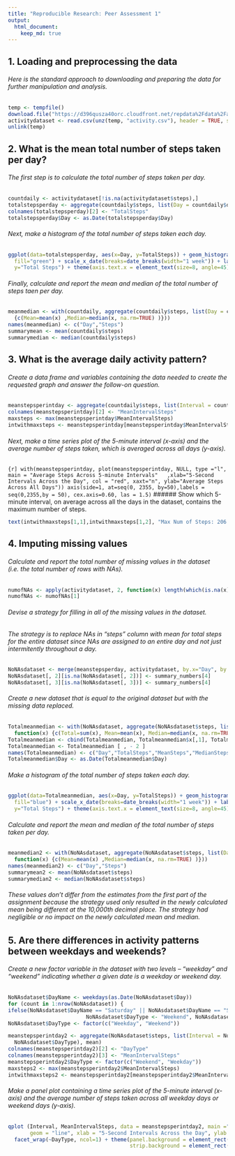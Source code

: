 ```yaml
---
title: "Reproducible Research: Peer Assessment 1"
output: 
  html_document:
    keep_md: true
---
```



## 1. Loading and preprocessing the data
###### Here is the standard approach to downloading and preparing the data for further manipulation and analysis.

```r
temp <- tempfile()
download.file("https://d396qusza40orc.cloudfront.net/repdata%2Fdata%2Factivity.zip", temp, method = "libcurl")
activitydataset <- read.csv(unz(temp, "activity.csv"), header = TRUE, sep = ",")
unlink(temp)
```

## 2. What is the mean total number of steps taken per day?
###### The first step is to calculate the total number of steps taken per day.

```r
countdaily <- activitydataset[!is.na(activitydataset$steps),]
totalstepsperday <- aggregate(countdaily$steps, list(Day = countdaily$date), sum)
colnames(totalstepsperday)[2] <- "TotalSteps"
totalstepsperday$Day <- as.Date(totalstepsperday$Day)
```

###### Next, make a histogram of the total number of steps taken each day.

```r
ggplot(data=totalstepsperday, aes(x=Day, y=TotalSteps)) + geom_histogram(stat = "identity", col="blue", 
  fill="green") + scale_x_date(breaks=date_breaks(width="1 week")) + labs(title="Total Steps Per Day", 
  y="Total Steps") + theme(axis.text.x = element_text(size=8, angle=45))
```

###### Finally, calculate and report the mean and median of the total number of steps taen per day.

```r
meanmedian <- with(countdaily, aggregate(countdaily$steps, list(Day = countdaily$date), function(x) 
  {c(Mean=mean(x) ,Median=median(x, na.rm=TRUE) )}))
names(meanmedian) <- c("Day","Steps")
summarymean <- mean(countdaily$steps)
summarymedian <- median(countdaily$steps)
```
## 3. What is the average daily activity pattern?

###### Create a data frame and variables containing the data needed to create the requested graph and answer the follow-on question.

```r
meanstepsperintday <- aggregate(countdaily$steps, list(Interval = countdaily$interval), mean)
colnames(meanstepsperintday)[2] <- "MeanIntervalSteps"
maxsteps <- max(meanstepsperintday$MeanIntervalSteps)
intwithmaxsteps <- meanstepsperintday[meanstepsperintday$MeanIntervalSteps == maxsteps,]
```

###### Next, make a time series plot of the 5-minute interval (x-axis) and the average number of steps taken, which is averaged across all days (y-axis).
```{r]
with(meanstepsperintday, plot(meanstepsperintday, NULL, type ="l", main = "Average Steps Across 5-minute Intervals"
  ,xlab="5-Second Intervals Across the Day", col = "red", xaxt="n", ylab="Average Steps Across All Days"))
axis(side=1, at=seq(0, 2355, by=50),labels = seq(0,2355,by = 50), cex.axis=0.60, las = 1.5)
```
######  Show which 5-minute interval, on average across all the days in the dataset, contains the maximum number of steps.
```r
text(intwithmaxsteps[1,1],intwithmaxsteps[1,2], "Max Num of Steps: 206 at 835 seconds", pos=4, cex=0.60, col = "blue")
``` 
## 4. Imputing missing values
###### Calculate and report the total number of missing values in the dataset (i.e. the total number of rows with NAs).
```r

numofNAs <- apply(activitydataset, 2, function(x) length(which(is.na(x))))
numofNAs <- numofNAs[1]
```
###### Devise a strategy for filling in all of the missing values in the dataset. 
###### The strategy is to replace NAs in "steps" column with mean for total steps for the entire dataset since NAs are assigned to an entire day and not just intermitently throughout a day.

```r
NoNAsdataset <- merge(meanstepsperday, activitydataset, by.x="Day", by.y="date", all=TRUE)
NoNAsdataset[, 2][is.na(NoNAsdataset[, 2])] <- summary_numbers[4]
NoNAsdataset[, 3][is.na(NoNAsdataset[, 3])] <- summary_numbers[4]
```
###### Create a new dataset that is equal to the original dataset but with the missing data replaced.
```r
Totalmeanmedian <- with(NoNAsdataset, aggregate(NoNAsdataset$steps, list(Day = NoNAsdataset$Day), 
  function(x) {c(Total=sum(x), Mean=mean(x), Median=median(x, na.rm=TRUE)) }))
Totalmeanmedian <- cbind(Totalmeanmedian, Totalmeanmedian$x[,1], Totalmeanmedian$x[,2],Totalmeanmedian$x[,3])
Totalmeanmedian <- Totalmeanmedian [ , - 2 ]
names(Totalmeanmedian) <- c("Day","TotalSteps","MeanSteps","MedianSteps")
Totalmeanmedian$Day <- as.Date(Totalmeanmedian$Day)
```
###### Make a histogram of the total number of steps taken each day.
```r
ggplot(data=Totalmeanmedian, aes(x=Day, y=TotalSteps)) + geom_histogram(stat = "identity", col="green", 
  fill="blue") + scale_x_date(breaks=date_breaks(width="1 week")) + labs(title="Total Steps Per Day w/NA Strategy", 
  y="Total Steps") + theme(axis.text.x = element_text(size=8, angle=45))
```
###### Calculate and report the mean and median of the total number of steps taken per day.
```r
meanmedian2 <- with(NoNAsdataset, aggregate(NoNAsdataset$steps, list(Day =NoNAsdataset$Day), 
  function(x) {c(Mean=mean(x) ,Median=median(x, na.rm=TRUE) )}))
names(meanmedian2) <- c("Day","Steps")
summarymean2 <- mean(NoNAsdataset$steps)
summarymedian2 <- median(NoNAsdataset$steps)
```
###### These values don't differ from the estimates from the first part of the assignment because the strategy used only resulted in the newly calculated mean being different at the 10,000th decimal place.  The strategy had negligible or no impact on the newly calculated mean and median.

## 5. Are there differences in activity patterns between weekdays and weekends?
###### Create a new factor variable in the dataset with two levels – “weekday” and “weekend” indicating whether a given date is a weekday or weekend day.
```r
NoNAsdataset$DayName <- weekdays(as.Date(NoNAsdataset$Day))
for (count in 1:nrow(NoNAsdataset)) {
ifelse(NoNAsdataset$DayName == "Saturday" || NoNAsdataset$DayName == "Sunday", 
                         NoNAsdataset$DayType <- "Weekend", NoNAsdataset$DayType <- "Weekday")}
NoNAsdataset$DayType <- factor(c("Weekday", "Weekend"))

meanstepsperintday2 <- aggregate(NoNAsdataset$steps, list(Interval = NoNAsdataset$interval, 
  NoNAsdataset$DayType), mean)
colnames(meanstepsperintday2)[2] <- "DayType"
colnames(meanstepsperintday2)[3] <- "MeanIntervalSteps"
meanstepsperintday2$DayType <- factor(c("Weekend", "Weekday"))
maxsteps2 <- max(meanstepsperintday2$MeanIntervalSteps)
intwithmaxsteps2 <- meanstepsperintday2[meanstepsperintday2$MeanIntervalSteps == maxsteps2,]
```
###### Make a panel plot containing a time series plot of the 5-minute interval (x-axis) and the average number of steps taken across all weekday days or weekend days (y-axis).
```r
qplot (Interval, MeanIntervalSteps, data = meanstepsperintday2, main ="Average Steps Over Weekdays and Weekends", 
       geom = "line", xlab = "5-Second Intervals Across the Day", ylab = "Number of Steps") +
  facet_wrap(~DayType, ncol=1) + theme(panel.background = element_rect(color="black", fill = "white"), 
                                       strip.background = element_rect(color="black",fill="wheat"))
``` 

